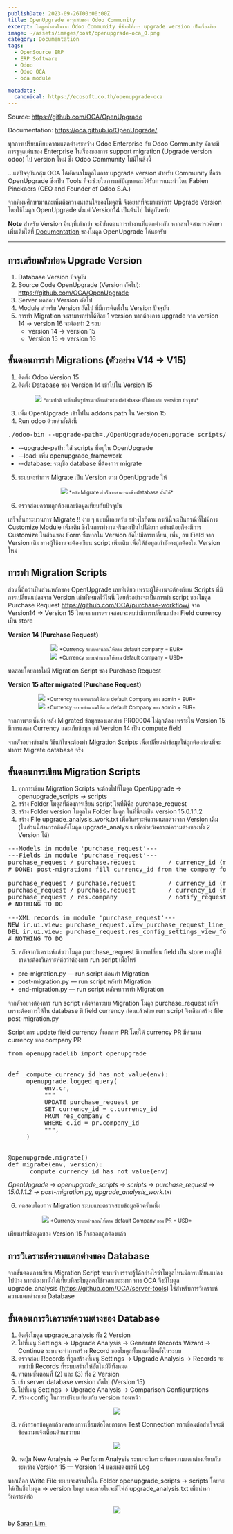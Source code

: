 ```yaml
---
publishDate: 2023-09-26T00:00:00Z
title: OpenUpgrade อาวุธลับของ Odoo Community
excerpt: โมดูลน่าสนใจจาก Odoo Community ที่ช่วยให้การ upgrade version เป็นเรื่องง่าย
image: ~/assets/images/post/openupgrade-oca_0.png
category: Documentation
tags:
  - OpenSource ERP
  - ERP Software
  - Odoo
  - Odoo OCA
  - oca module

metadata:
  canonical: https://ecosoft.co.th/openupgrade-oca
---
```


Source: https://github.com/OCA/OpenUpgrade

Documentation: https://oca.github.io/OpenUpgrade/

ทุกการเปรียบเทียบความแตกต่างระหว่าง Odoo Enterprise กับ Odoo Community มักจะมีการชูจุดเด่นของ Enterprise ในเรื่องของการ support migration (Upgrade version odoo) ไป version ใหม่ ซึ่ง Odoo Community ไม่มีในสิ่งนี้ 

…แต่ปัจจุบันกลุ่ม OCA ได้พัฒนาโมดูลในการ upgrade version สำหรับ Community ชื่อว่า OpenUpgrade ซึ่งเป็น Tools ที่จะช่วยในการแก้ปัญหาและได้รับการแนะนำโดย Fabien Pinckaers (CEO and Founder of Odoo S.A.)

จากที่ผมศึกษามาและเห็นถึงความน่าสนใจของโมดูลนี้ จึงอยากที่จะมาแชร์การ Upgrade Version โดยใช้โมดูล OpenUpgrade ตั้งแต่ Version14 เป็นต้นไป ให้ดูกันครับ

**Note** สำหรับ Version อื่นๆที่เก่ากว่า จะมีขั้นตอนการทำงานที่แตกต่างกัน หากสนใจสามารถศึกษาเพิ่มเติมได้ที่ <a href="https://oca.github.io/OpenUpgrade/">Documentation</a> ของโมดูล OpenUpgrade ได้นะครับ

---

## การเตรียมตัวก่อน Upgrade Version

1. Database Version ปัจจุบัน
2. Source Code OpenUpgrade (Version ถัดไป): https://github.com/OCA/OpenUpgrade
3. Server ทดสอบ Version ถัดไป
4. Module สำหรับ Version ถัดไป ที่มีการติดตั้งใน Version ปัจจุบัน
5. การทำ Migration จะสามารถทำได้ทีละ 1 version หากต้องการ upgrade จาก version 14 → version 16 จะต้องทำ 2 รอบ
    - version 14 → version 15
    - Version 15 → version 16

## ขั้นตอนการทำ Migrations (ตัวอย่าง V14 -> V15)

1. ติดตั้ง Odoo Version 15
2. ติดตั้ง Database ของ Version 14 เข้าไปใน Version 15

<center>
<img src="https://miro.medium.com/v2/resize:fit:1400/format:webp/1*HF6wlDywWqH8HuLwTzgE6A.png"></img>
<small>*ตามปกติ จะต้องขึ้นรูปสามเหลี่ยมสำหรับ database ที่ไม่ตรงกับ version ปัจจุบัน*</small>
</center>

3. เพิ่ม OpenUpgrade เข้าไปใน addons path ใน Version 15
4. Run odoo ด้วยคำสั่งดังนี้

<pre>
./odoo-bin --upgrade-path=./OpenUpgrade/openupgrade_scripts/scripts --update all --stop-after-init --load=base,web,openupgrade_framework --database=devel_14
</pre>

* --upgrade-path: ใส่ scripts ที่อยู่ใน OpenUpgrade
* --load: เพิ่ม openupgrade_framework
* --database: ระบุชื่อ database ที่ต้องการ migrate

5. ระบบจะทำการ Migrate เป็น Version ตาม OpenUpgrade ให้

<center>
<img src="https://miro.medium.com/v2/resize:fit:1400/format:webp/1*EHh0PyNqGiSv8F_zbRe7Eg.png"></img>
<small>*หลัง Migrate สำเร็จจะสามารถเข้า database นั้นได้*</small>
</center>

6. ตรวจสอบความถูกต้องและข้อมูลเทียบกับปัจจุบัน

เสร็จสิ้นกระบวนการ Migrate !! ง่าย ๆ แบบนี้เลยครับ อย่างไรก็ตาม กรณีนี้จะเป็นกรณีที่ไม่มีการ Customize Module เพิ่มเติม ซึ่งในการทำงานจริงคงเป็นไปได้ยาก อย่างน้อยก็คงมีการ Customize ในส่วนของ Form ซึ่งหากใน Version ถัดไปมีการเปลี่ยน, เพิ่ม, ลบ Field จาก Version เดิม ทางผู้ใช้งานจะต้องเขียน script เพิ่มเติม เพื่อให้ข้อมูลเก่ายังคงถูกต้องใน Version ใหม่

## การทำ Migration Scripts

ส่วนนี้ถือว่าเป็นส่วนหลักของ OpenUpgrade เลยทีเดียว เพราะผู้ใช้งานจะต้องเขียน Scripts ที่มีการเปลี่ยนแปลงจาก Version เก่าทั้งหมดไว้ในนี้ โดยตัวอย่างจะเป็นการทำ script ของโมดูล Purchase Request https://github.com/OCA/purchase-workflow/ จาก Version14 → Version 15 โดยจากการตรวจสอบจะพบว่ามีการเปลี่ยนแปลง Field currency เป็น store

**Version 14 (Purchase Request)**

<center>
<img src="https://miro.medium.com/v2/resize:fit:1400/format:webp/1*0WUq1nVcF9qMNCvfb-e7Jw.png"></img>
<small>*Currency ระบบคำนวณให้ตาม default company = EUR*</small>
</center>

<center>
<img src="https://miro.medium.com/v2/resize:fit:1400/format:webp/1*e_liYijR4AsMiYQccpKkeQ.png"></img>
<small>*Currency ระบบคำนวณให้ตาม default company = USD*</small>
</center>

ทดสอบโดยการไม่มี Migration Script ของ Purchase Request

**Version 15 after migrated (Purchase Request)**

<center>
<img src="https://miro.medium.com/v2/resize:fit:1400/format:webp/1*GMY5lO_VULAp2gTRPMXM-A.png"></img>
<small>*Currency ระบบคำนวณให้ตาม default Company ของ admin = EUR*</small>
</center>


<center>
<img src="https://miro.medium.com/v2/resize:fit:1400/format:webp/1*WIfyUNbfnXa832VLbZiVYg.png"></img>
<small>*Currency ระบบคำนวณให้ตาม default Company ของ admin = EUR*</small>
</center>

จากภาพจะเห็นว่า หลัง Migrated ข้อมูลของเอกสาร PR00004 ไม่ถูกต้อง เพราะใน Version 15 มีการแสดง Currency และเก็บข้อมูล แต่ Version 14 เป็น compute field

จากตัวอย่างข้างต้น วิธีแก้ไขจะต้องทำ Migration Scripts เพื่อเปลี่ยนค่าข้อมูลให้ถูกต้องก่อนที่จะทำการ Migrate database จริง

## ขั้นตอนการเขียน Migration Scripts

1. ทุกการเขียน Migration Scripts จะต้องไปที่โมดูล OpenUpgrade → openupgrade_scripts → scripts
2. สร้าง Folder โมดูลที่ต้องการเขียน script ในที่นี้คือ purchase_request
3. สร้าง Folder version โมดูลใน Folder โมดูล ในที่นี้จะเป็น version 15.0.1.1.2
4. สร้าง File upgrade_analysis_work.txt เพื่อวิเคราะห์ความแตกต่างจาก Version เดิม (ในส่วนนี้สามารถติดตั้งโมดูล upgrade_analysis เพื่อช่วยวิเคราะห์ความต่างของทั้ง 2 Version ได้)

<pre>
---Models in module 'purchase_request'---
---Fields in module 'purchase_request'---
purchase_request / purchase.request         / currency_id (many2one)        : is now stored
&num; DONE: post-migration: fill currency_id from the company for empty ones

purchase_request / purchase.request         / currency_id (many2one)        : not related anymore
purchase_request / purchase.request         / currency_id (many2one)        : now required
purchase_request / res.company              / notify_request_allocations (boolean): DEL
&num; NOTHING TO DO

---XML records in module 'purchase_request'---
NEW ir.ui.view: purchase_request.view_purchase_request_line_details
DEL ir.ui.view: purchase_request.res_config_settings_view_form
&num; NOTHING TO DO
</pre>

5. หลังจากวิเคราะห์แล้วว่าโมดูล purchase_request มีการเปลี่ยน field เป็น store ทางผู้ใช้งานจะต้องวิเคราะห์ต่อว่าต้องการ run script เมื่อไหร่

* pre-migration.py — run script ก่อนทำ Migration
* post-migration.py — run script หลังทำ Migration
* end-migration.py — run script หลังจบการทำ Migration

จากตัวอย่างต้องการ run script หลังจากระบบ Migration โมดูล purchase_request เสร็จ เพราะต้องการให้ใน database มี field currency ก่อนแล้วค่อย run script จึงเลือกสร้าง file post-migration.py

Script การ update field currency ที่เอกสาร PR โดยให้ currency PR มีค่าตาม currency ของ company PR

<pre>
from openupgradelib import openupgrade


def _compute_currency_id_has_not_value(env):
    &emsp;openupgrade.logged_query(
        &emsp;&emsp;env.cr,
        &emsp;&emsp;"""
        &emsp;&emsp;UPDATE purchase_request pr
        &emsp;&emsp;SET currency_id = c.currency_id
        &emsp;&emsp;FROM res_company c
        &emsp;&emsp;WHERE c.id = pr.company_id
        &emsp;&emsp;""",
    &emsp;)


@openupgrade.migrate()
def migrate(env, version):
    &emsp;_compute_currency_id_has_not_value(env)
</pre>

*OpenUpgrade → openupgrade_scripts → scripts → purchase_request → 15.0.1.1.2 → post-migration.py, upgrade_analysis_work.txt*

6. ทดสอบโดยการ Migration ระบบและตรวจสอบข้อมูลอีกครั้งหนึ่ง

<center>
<img src="https://miro.medium.com/v2/resize:fit:1400/format:webp/1*MKni1h0sX8GbsqFOEpH96A.png"></img>
<small>*Currency ระบบคำนวณให้ตาม default Company ของ PR = USD*</small>
</center>

เพียงเท่านี้ข้อมูลของ Version 15 ก็จะออกถูกต้องแล้ว

## การวิเคราะห์ความแตกต่างของ Database

จากขั้นตอนการเขียน Migration Script จะพบว่า เราจะรู้ได้อย่างไรว่าโมดูลไหนมีการเปลี่ยนแปลงไปบ้าง หากต้องมานั่งไล่เทียบทีละโมดูลคงใช้เวลาเยอะมาก ทาง OCA จึงมีโมดูล upgrade_analysis (https://github.com/OCA/server-tools) ใช้สำหรับการวิเคราะห์ความแตกต่างของ Database

## ขั้นตอนการวิเคราะห์ความต่างของ Database

1. ติดตั้งโมดูล upgrade_analysis ทั้ง 2 Version
2. ไปที่เมนู Settings → Upgrade Analysis → Generate Records Wizard → Continue ระบบจะทำการสร้าง Record ของโมดูลทั้งหมดที่ติดตั้งในระบบ
3. ตรวจสอบ Records ที่ถูกสร้างที่เมนู Settings → Upgrade Analysis → Records จะพบว่ามี Records ที่ระบบสร้างให้อัตโนมัติทั้งหมด
4. ทำตามขั้นตอนที่ (2) และ (3) ทั้ง 2 Version
5. เข้า server database version ถัดไป (Version 15)
6. ไปที่เมนู Settings → Upgrade Analysis → Comparison Configurations
7. สร้าง config ในการเปรียบเทียบกับ version ก่อนหน้า

<center>
<img src="https://miro.medium.com/v2/resize:fit:1400/format:webp/1*seF2V5S-NspEJqbzzlifkg.png"></img>
</center>

8. หลังกรอกข้อมูลแล้วทดสอบการเชื่อมต่อโดยการกด Test Connection หากเชื่อมต่อสำเร็จจะมีข้อความแจ้งเตือนด้านขวาบน

<center>
<img src="https://miro.medium.com/v2/resize:fit:1400/format:webp/1*YyUkzXLmOu_88K51aff3eA.png"></img>
</center>

9. กดปุ่ม New Analysis → Perform Analysis ระบบจะวิเคราะห์หาความแตกต่างเทียบกับระหว่าง Version 15 — Version 14 และแสดงผลที่ Log

หากเลือก Write File ระบบจะสร้างให้ใน Folder openupgrade_scripts → scripts โดยจะได้เป็นชื่อโมดูล → version โมดูล และภายในจะมีไฟล์ upgrade_analysis.txt เพื่อนำมาวิเคราะห์ต่อ

<center>
<img src="https://miro.medium.com/v2/resize:fit:1400/format:webp/1*R9rMPL_BZU7Q2362nz1Tug.png"></img>
</center>






by <a href="https://medium.com/@saranlim">Saran Lim.</a>